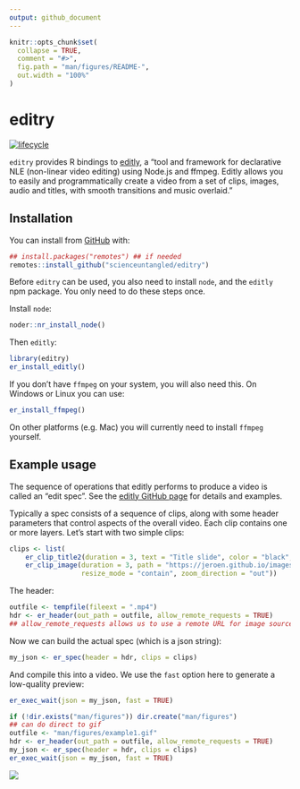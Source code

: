 ```yaml
---
output: github_document
---
```


<!-- README.md is generated from README.Rmd. Please edit that file -->

```r
knitr::opts_chunk$set(
  collapse = TRUE,
  comment = "#>",
  fig.path = "man/figures/README-",
  out.width = "100%"
)
```

# editry

<!-- badges: start -->
[![lifecycle](https://img.shields.io/badge/lifecycle-experimental-orange.svg)](https://www.tidyverse.org/lifecycle/#experimental)
<!-- badges: end -->

`editry` provides R bindings to [editly](https://github.com/mifi/editly/), a "tool and framework for declarative NLE (non-linear video editing) using Node.js and ffmpeg. Editly allows you to easily and programmatically create a video from a set of clips, images, audio and titles, with smooth transitions and music overlaid."


## Installation

You can install from [GitHub](https://github.com/scienceuntangled/editry) with:

```r
## install.packages("remotes") ## if needed
remotes::install_github("scienceuntangled/editry")

```

Before `editry` can be used, you also need to install `node`, and the `editly` npm package. You only need to do these steps once.

Install `node`:

```r
noder::nr_install_node()
```

Then `editly`:

```r
library(editry)
er_install_editly()
```

If you don't have `ffmpeg` on your system, you will also need this. On Windows or Linux you can use:
```r
er_install_ffmpeg()
```

On other platforms (e.g. Mac) you will currently need to install `ffmpeg` yourself.

## Example usage

The sequence of operations that editly performs to produce a video is called an "edit spec". See the [editly GitHub page](https://github.com/mifi/editly/) for details and examples.

Typically a spec consists of a sequence of clips, along with some header parameters that control aspects of the overall video. Each clip contains one or more layers. Let's start with two simple clips:

```r
clips <- list(
    er_clip_title2(duration = 3, text = "Title slide", color = "black", transition = er_transition(name = "windowslice")),
    er_clip_image(duration = 3, path = "https://jeroen.github.io/images/Rlogo.png",
                  resize_mode = "contain", zoom_direction = "out"))

```

The header:

```r
outfile <- tempfile(fileext = ".mp4")
hdr <- er_header(out_path = outfile, allow_remote_requests = TRUE)
## allow_remote_requests allows us to use a remote URL for image source, above
```

Now we can build the actual spec (which is a json string):

```r
my_json <- er_spec(header = hdr, clips = clips)

```

And compile this into a video. We use the `fast` option here to generate a low-quality preview:

```r
er_exec_wait(json = my_json, fast = TRUE)

```

```r
if (!dir.exists("man/figures")) dir.create("man/figures")
## can do direct to gif
outfile <- "man/figures/example1.gif"
hdr <- er_header(out_path = outfile, allow_remote_requests = TRUE)
my_json <- er_spec(header = hdr, clips = clips)
er_exec_wait(json = my_json, fast = TRUE)

```

<img src="man/figures/example1.gif" />
